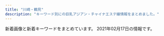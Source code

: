 ```yaml
---
title: "川崎・鶴見"
description: "キーワード別にの巨乳アジアン・チャイナエステ嬢情報をまとめました。"
---
```


新着画像と新着キーワードをまとめています。
2021年02月17日の情報です。

<DmmAffiliateIns />
<KeywordTable
  shops={
    [
    {
        "img_links": [
            "http://baburin.iest.info/photos/sites/2/2018/06/2018062508384319.jpg",
            "http://baburin.iest.info/photos/sites/2/2018/07/2018072409124390.jpg",
            "http://baburin.iest.info/images/s_news.jpg",
            "http://baburin.iest.info/photos/sites/2/2018/09/2018091006542340.jpg",
            "http://baburin.iest.info/images/s_info.jpg",
            "http://baburin.iest.info/images/s_face.jpg",
            "http://baburin.iest.info/photos/sites/2/2018/06/2018063004421199.jpg",
            "http://baburin.iest.info/images/staff0.jpg",
            "http://baburin.iest.info/images/acc.jpg",
            "http://baburin.iest.info/photos/sites/2/2019/06/2019062312555740.jpg",
            "http://baburin.iest.info/images/acc1.jpg",
            "http://baburin.iest.info/photos/sites/2/2018/12/2018120114132410.jpg",
            "http://baburin.iest.info/photos/sites/2/2019/12/2019121012271150.jpg",
            "http://baburin.iest.info/photos/sites/2/2018/03/1.jpg",
            "http://baburin.iest.info/photos/sites/2/2019/12/2019121112381870.jpg",
            "http://baburin.iest.info/images/s_staff.jpg",
            "http://baburin.iest.info/photos/sites/2/2019/12/2019121012234134.jpg",
            "http://baburin.iest.info/photos/sites/2/2020/02/2020020617495273.jpg",
            "http://baburin.iest.info/images/mibile.jpg",
            "http://baburin.iest.info/photos/sites/2/2018/11/2018112214225177.jpg",
            "http://baburin.iest.info/photos/sites/2/2018/10/2018103017042054.jpg",
            "http://baburin.iest.info/photos/sites/2/2019/12/2019121012290043.jpg",
            "http://baburin.iest.info/images/s_pick.jpg",
            "http://baburin.iest.info/photos/sites/2/2020/10/2020100615314175.jpg",
            "http://baburin.iest.info/photos/sites/2/2020/02/2020021216314936.jpg",
            "http://baburin.iest.info/images/top.png"
        ],
        "keywords": {
            "86": 76,
            "83": 19,
            "85": 57,
            "C": 76,
            "E": 19,
            "D": 188,
            "87": 133,
            "88": 17,
            "82": 19
        },
        "url": "http://baburin.iest.info/",
        "station": "\u4eac\u6025\u9db4\u898b\u99c5\u6771\u53e3",
        "name": "\u30d0\u30d6\u308a\u3093\u5a18"
    },
    {
        "station": "JR\u9db4\u898b\u99c5\u6771\u53e3",
        "name": "\u4e00\u76ee\u60da\u308c",
        "img_links": [
            "https://hitomebore.tokyo/img/r1.jpg",
            "https://hitomebore.tokyo/img/images/nav_03.png",
            "https://hitomebore.tokyo/img/images/nav_05.png",
            "https://hitomebore.tokyo/img/r2.jpg",
            "https://hitomebore.tokyo/img/r4.jpg",
            "https://hitomebore.tokyo/img/images/nav_04.png",
            "https://hitomebore.tokyo/img/images/nav_02.png",
            "https://hitomebore.tokyo/img/r3.jpg",
            "https://hitomebore.tokyo/img/images/nav_01.png",
            "https://hitomebore.tokyo/img/images/nav_06.png"
        ],
        "url": "https://hitomebore.tokyo/",
        "keywords": {}
    },
    {
        "img_links": [
            "https://moon-beauty.jp/images/staff/nana25_02.png",
            "https://moon-beauty.jp/wp/wp-content/uploads/2019/07/1907campaign02-700x327.png",
            "https://moon-beauty.jp/wp/wp-content/uploads/2018/09/mb_front4.png",
            "https://moon-beauty.jp/wp/wp-content/uploads/2018/09/mb_road02.png",
            "https://moon-beauty.jp/wp/wp-content/uploads/2017/12/3985d5f04f99b7c5a1b4662bcc831575.jpg",
            "https://moon-beauty.jp/images/costume/nursegirl01.png",
            "https://moon-beauty.jp/wp/wp-content/uploads/2018/11/1811campaign.png",
            "https://moon-beauty.jp/images/costume/cheergirl02.png",
            "https://moon-beauty.jp/images/costume/cabinattendant02.png",
            "https://moon-beauty.jp/wp/wp-content/uploads/2020/09/nana_info.png",
            "https://moon-beauty.jp/wp/wp-content/uploads/2017/11/mb_interior01.png",
            "https://moon-beauty.jp/images/staff/emi24_1.png",
            "https://moon-beauty.jp/wp/wp-content/uploads/2017/12/1d7d7d3df21218cb91cce28ca987dca8.jpg",
            "https://moon-beauty.jp/wp/wp-content/uploads/2020/09/costume.png",
            "https://moon-beauty.jp/wp/wp-content/uploads/2017/11/6a08b9c7e55a068553569af35285dd93-700x1244.jpg",
            "https://moon-beauty.jp/wp/wp-content/uploads/2019/07/1907campaign02.png",
            "https://moon-beauty.jp/wp/wp-content/uploads/2017/12/11e78c1189d1307c1c0528ca01cf193e.jpg",
            "https://moon-beauty.jp/wp/wp-content/uploads/2017/12/3addf91ad6b786b4c3fd2e4322dc1181-700x1246.jpg",
            "https://moon-beauty.jp/wp/wp-content/uploads/2019/07/1907campaign01-700x327.png",
            "https://moon-beauty.jp/wp/wp-content/uploads/2017/11/484697b90c0612750e1d8c7c971a16f8.jpg",
            "https://moon-beauty.jp/images/costume/cabinattendant01.png",
            "https://moon-beauty.jp/images/staff/staff.png",
            "https://moon-beauty.jp/wp/wp-content/uploads/2017/11/6.png",
            "https://moon-beauty.jp/images/staff/nana25_01.png",
            "https://moon-beauty.jp/images/staff/mirai23.png",
            "https://moon-beauty.jp/wp/wp-content/uploads/2017/11/1.png",
            "https://moon-beauty.jp/images/staff/hikari23_02.png",
            "https://moon-beauty.jp/images/costume/nursegirl002.png",
            "https://moon-beauty.jp/wp/wp-content/uploads/2017/12/1d7d7d3df21218cb91cce28ca987dca8-700x1246.jpg",
            "https://moon-beauty.jp/wp/wp-content/uploads/2019/07/1907campaign01.png",
            "https://moon-beauty.jp/wp/wp-content/uploads/2020/09/mirai_info.png",
            "https://moon-beauty.jp/wp/wp-content/uploads/2020/06/202006campaign-700x327.png",
            "https://moon-beauty.jp/wp/wp-content/uploads/2017/12/dde33c6f84f42b29abc164fed911749d-700x1246.jpg",
            "https://moon-beauty.jp/wp/wp-content/uploads/2017/11/5.png",
            "https://moon-beauty.jp/images/staff/ran23_01.png",
            "https://moon-beauty.jp/wp/wp-content/uploads/2017/11/6a08b9c7e55a068553569af35285dd93.jpg",
            "https://moon-beauty.jp/images/staff/rika22_02.png",
            "https://moon-beauty.jp/wp/wp-content/uploads/2017/11/top03.png",
            "https://moon-beauty.jp/wp/wp-content/uploads/2020/09/rika_info.png",
            "https://moon-beauty.jp/wp/wp-content/uploads/2021/01/202102campaign.png",
            "https://moon-beauty.jp/images/staff/izumi23_01.png",
            "https://moon-beauty.jp/wp/wp-content/uploads/2020/01/2002campaign-700x327.png",
            "https://moon-beauty.jp/images/costume/sailorgirl02.png",
            "https://moon-beauty.jp/images/campaign2017.jpg",
            "https://moon-beauty.jp/images/staff/eri21_01.png",
            "https://moon-beauty.jp/images/staff/rika22_01.png",
            "https://moon-beauty.jp/wp/wp-content/uploads/2017/11/mb_shower.png",
            "https://moon-beauty.jp/images/costume/cheergirl01.png",
            "https://moon-beauty.jp/images/staff/momoka22_01.png",
            "https://moon-beauty.jp/wp/wp-content/uploads/2017/11/play.png",
            "https://moon-beauty.jp/images/staff/hikari23_01.png",
            "https://moon-beauty.jp/wp/wp-content/uploads/2017/11/top02.png",
            "https://moon-beauty.jp/wp/wp-content/uploads/2017/11/mb_front2.png",
            "https://moon-beauty.jp/wp/wp-content/uploads/2017/12/dde33c6f84f42b29abc164fed911749d.jpg",
            "https://moon-beauty.jp/wp/wp-content/uploads/2017/11/mb_front.png",
            "https://moon-beauty.jp/wp/wp-content/uploads/2017/11/3.png",
            "https://moon-beauty.jp/wp/wp-content/uploads/2017/11/top01-1-700x459.png",
            "https://moon-beauty.jp/wp/wp-content/uploads/2017/11/27e7586ba3689c74b6428ec7dbfe02a6-700x1244.jpg",
            "https://moon-beauty.jp/wp/wp-content/uploads/2017/12/7e6728877b7be3eba7dacfced12e3481.jpg",
            "https://moon-beauty.jp/wp/wp-content/uploads/2017/11/top01-1.png",
            "https://moon-beauty.jp/wp/wp-content/uploads/2017/12/3addf91ad6b786b4c3fd2e4322dc1181.jpg",
            "https://moon-beauty.jp/images/costume/sailorgirl01.png",
            "https://moon-beauty.jp/wp/wp-content/uploads/2017/11/27e7586ba3689c74b6428ec7dbfe02a6.jpg",
            "https://moon-beauty.jp/wp/wp-content/uploads/2017/11/9ac2dcf4d411d36df940a44359d1e597.jpg",
            "https://moon-beauty.jp/wp/wp-content/uploads/2017/11/4.png",
            "https://moon-beauty.jp/wp/wp-content/uploads/2017/11/campaign1711-700x327.jpg"
        ],
        "name": "\u6708\u4e0b\u7f8e\u4eba",
        "url": "https://moon-beauty.jp/",
        "keywords": {
            "87": 12,
            "C": 24,
            "88": 12,
            "89": 6,
            "86": 12,
            "D": 30,
            "\u30bb\u30af\u30b7\u30fc": 2,
            "85": 12
        },
        "station": "JR\u9db4\u898b\u99c5\u6771\u53e3"
    },
    {
        "img_links": [
            "http://massage-salon.xyz/wp-content/uploads/2018/12/img_6766.jpg",
            "http://massage-salon.xyz/wp-content/themes/template-salon2/images/header-tel.png",
            "http://massage-salon.xyz/wp-content/uploads/2018/04/s1-500x466.jpg",
            "http://massage-salon.xyz/wp-content/uploads/2018/04/s2-500x467.jpg",
            "http://massage-salon.xyz/wp-content/uploads/2018/04/s3.jpg",
            "http://massage-salon.xyz/wp-content/uploads/2018/12/img_6768-181x300.jpg",
            "http://massage-salon.xyz/wp-content/uploads/2019/02/IMG_0144-185x300.jpg",
            "http://massage-salon.xyz/wp-content/uploads/2018/04/s2.jpg",
            "http://massage-salon.xyz/wp-content/uploads/2018/12/img_6766-182x300.jpg",
            "http://massage-salon.xyz/wp-content/uploads/2018/04/s4.jpg",
            "http://massage-salon.xyz/wp-content/uploads/2018/11/IMG_6692-300x200.jpg",
            "http://cdn.dino-es.com/images/logo/200x40DinoEs.png",
            "http://massage-salon.xyz/wp-content/uploads/2018/12/img_6768.jpg",
            "http://massage-salon.xyz/wp-content/uploads/2019/02/IMG_0142-500x750.jpg",
            "http://massage-salon.xyz/wp-content/themes/template-salon2/images/main2.jpg",
            "http://massage-salon.xyz/wp-content/themes/template-salon2/images/main1.jpg",
            "http://massage-salon.xyz/wp-content/uploads/2018/04/s1.jpg",
            "http://massage-salon.xyz/wp-content/uploads/2018/04/s3-500x467.jpg",
            "http://massage-salon.xyz/wp-content/uploads/2018/04/s4-500x467.jpg",
            "http://massage-salon.xyz/wp-content/uploads/2019/02/IMG_0144-500x750.jpg",
            "http://massage-salon.xyz/wp-content/themes/template-salon2/images/noimg.jpg",
            "http://massage-salon.xyz/wp-content/uploads/2019/02/IMG_0144.jpg",
            "http://massage-salon.xyz/wp-content/themes/template-salon2/images/main3.jpg",
            "http://massage-salon.xyz/wp-content/uploads/2019/02/IMG_0142-686x1024.jpg",
            "http://massage-salon.xyz/wp-content/uploads/2019/02/IMG_0142-201x300.jpg"
        ],
        "url": "http://massage-salon.xyz/",
        "station": "JR\u5ddd\u5d0e\u99c5\u6771\u53e3",
        "name": "\u723d\u3084\u304b\u306a\u671d",
        "keywords": {}
    },
    {
        "station": "JR\u9db4\u898b\u99c5\u897f\u53e3",
        "keywords": {
            "86": 1,
            "D": 2,
            "C": 12,
            "87": 1
        },
        "url": "http://asatsuyu-es.com/",
        "img_links": [
            "http://asatsuyu-es.com/images/zi_staff.png",
            "http://asatsuyu-es.com/images/room6.jpg",
            "http://asatsuyu-es.com/images/st02.jpg",
            "http://asatsuyu-es.com/images/st01.jpg",
            "http://asatsuyu-es.com/images/room2.jpg",
            "http://asatsuyu-es.com/images/st05.jpg",
            "http://asatsuyu-es.com/images/st05b.jpg",
            "http://asatsuyu-es.com/images/newtiao.jpg",
            "http://asatsuyu-es.com/images/st03b.jpg",
            "http://asatsuyu-es.com/images/st04.jpg",
            "http://asatsuyu-es.com/images/room3.jpg",
            "http://asatsuyu-es.com/images/newfacetiao.jpg",
            "http://asatsuyu-es.com/images/room1.jpg",
            "http://asatsuyu-es.com/images/room4.jpg",
            "http://asatsuyu-es.com/images/mobile.jpg",
            "http://asatsuyu-es.com/images/picktiao.jpg",
            "http://asatsuyu-es.com/images/top01.jpg",
            "http://asatsuyu-es.com/images/st03.jpg"
        ],
        "name": "\u671d\u9732"
    },
    {
        "url": "https://www.pal-spa.com/",
        "station": "JR\u9db4\u898b\u99c5\u6771\u53e3",
        "keywords": {
            "100": 1,
            "\u30c0\u30a4\u30ca\u30de\u30a4\u30c8": 1,
            "G": 13,
            "\u30bb\u30af\u30b7\u30fc": 8
        },
        "img_links": [
            "https://www.pal-spa.com/img/girl/main/smain2934975d1e88a92635112090a18fddfe496.jpg",
            "https://www.pal-spa.com/img/blog/palspa_blog_20191204_izumi5.jpg",
            "https://www.pal-spa.com/img/girl/list/swest2934a16061b4519bc353f475021810bbc2.jpg",
            "https://www.pal-spa.com/img/blog/palspa_blog_20200113_miyuki7.jpg",
            "https://www.pal-spa.com/img/blog/palspa_blog_20200316_aya6.jpg",
            "https://www.pal-spa.com/img/girl/main/smain43f417400ac5884575399559541bcf4c17.jpg",
            "https://www.pal-spa.com/img/girl/list/swest2815022380c60cdc7043c4ec074cee02f5.jpg",
            "https://www.pal-spa.com/img/girl/list/slist341bac97b65d4f7b4ec774734a6553b2a8.jpg",
            "https://www.pal-spa.com/img/blog/postimage20200112225143.jpg",
            "https://www.pal-spa.com/img/girl/main/smain313cf1a94bbeb47fd61d9c8a0ac5715f220.jpg",
            "https://www.pal-spa.com/img/girl/main/smain214a4782a043e7ca29f58aba8d6552a2d6e.jpg",
            "https://www.pal-spa.com/img/blog/palspa_blog_20200113_miyuki6.jpg",
            "https://www.pal-spa.com/img/girl/main/smain32444cc176e6519c5cfcaa30cdb6b3d4ae6.jpg",
            "https://www.pal-spa.com/img/blog/palspa_blog_20200316_aya10.jpg",
            "https://www.pal-spa.com/img/girl/main/smain831caefc8aa890323cc659f5abf9da1937.jpg",
            "https://www.pal-spa.com/img/girl/main/smain411179e3d7fbd9c1dd52f6aa2a671ce0bd.jpg",
            "https://www.pal-spa.com/img/blog/palspa_blog_20191201_yui3.jpg",
            "https://www.pal-spa.com/img/girl/list/swest24254584407bed049e349a41c5443a4345.jpg",
            "https://www.pal-spa.com/img/girl/pickup/pickup20210120104719.jpg",
            "https://www.pal-spa.com/img/blog/palspa_blog_20191204_erica2.jpg",
            "https://www.pal-spa.com/img/girl/main/smain44b39a706bac6618b1571f7fdf4631427d.jpg",
            "https://www.pal-spa.com/img/girl/pickup/pickup20200822001327.jpg",
            "https://www.pal-spa.com/img/girl/main/smain312cf1a94bbeb47fd61d9c8a0ac5715f220.jpg",
            "https://www.pal-spa.com/img/girl/list/sface9b20525be57ec14c2cab254b7f38bd4df.jpg",
            "https://www.pal-spa.com/img/girl/main/smain424a6d03832c91a865b6562a3dc842e51a.jpg",
            "https://www.pal-spa.com/img/blog/palspa_blog_20191201_yui1.jpg",
            "https://www.pal-spa.com/img/girl/main/smain34264ec295988800531cb0f78cdcfbcb9cf.jpg",
            "https://www.pal-spa.com/img/girl/main/smain253b45d339d6509c6b7779e499e2a9b6ba6.jpg",
            "https://www.pal-spa.com/img/blog/palspa_blog_20200316_aya8.jpg",
            "https://www.pal-spa.com/img/blog/palspa_blog_20191201_kiki1.jpg",
            "https://www.pal-spa.com/img/girl/main/smain2924975d1e88a92635112090a18fddfe496.jpg",
            "https://www.pal-spa.com/img/girl/main/smain2332be10adc295a0fc3adfdb5b77838c4a7.jpg",
            "https://www.pal-spa.com/img/blog/palspa_blog_20191204_izumi6.jpg",
            "https://www.pal-spa.com/img/girl/pickup/pickup20200923134207.jpg",
            "https://www.pal-spa.com/img/blog/palspa_blog_20210120_haruka3.jpg",
            "https://www.pal-spa.com/img/girl/main/smain254b45d339d6509c6b7779e499e2a9b6ba6.jpg",
            "https://www.pal-spa.com/img/girl/list/sface232be10adc295a0fc3adfdb5b77838c4a7.jpg",
            "https://www.pal-spa.com/img/girl/main/smain2342be10adc295a0fc3adfdb5b77838c4a7.jpg",
            "https://www.pal-spa.com/img/girl/main/smain851caefc8aa890323cc659f5abf9da1937.jpg",
            "https://www.pal-spa.com/img/girl/list/slist21c8c7f499c3f4da854e401c53978a3677.jpg",
            "https://www.pal-spa.com/img/girl/list/slist2384c844601b0fd2f7aabfe4a5a12163b7.jpg",
            "https://www.pal-spa.com/img/blog/palspa_blog_20200803_ai3.jpg",
            "https://www.pal-spa.com/img/blog/palspa_blog_20191204_erica3.jpg",
            "https://www.pal-spa.com/img/blog/palspa_blog_20200113_miyuki2.jpg",
            "https://www.pal-spa.com/img/blog/palspa_blog_20200113_miyuki5.jpg",
            "https://www.pal-spa.com/img/material/massage_siatu2.jpg",
            "https://www.pal-spa.com/img/blog/palspa_blog_20200113_miyuki8.jpg",
            "https://www.pal-spa.com/img/blog/palspa_blog_20191201_aica3.jpg",
            "https://www.pal-spa.com/img/girl/main/smain314f04254ecea9c57f49748c46b01a7664c.jpg",
            "https://www.pal-spa.com/img/girl/main/smain284aa054b0383cc218664f07c55c4e1d3f0.jpg",
            "https://www.pal-spa.com/img/girl/list/sface2815022380c60cdc7043c4ec074cee02f5.jpg",
            "https://www.pal-spa.com/img/girl/list/slist24940766e3a46af57756429b6407dea11e.jpg",
            "https://www.pal-spa.com/img/girl/list/slist32552450a07c5e6fcf616569ce56276f28.jpg",
            "https://www.pal-spa.com/img/blog/palspa_blog_20191201_aica6.jpg",
            "https://www.pal-spa.com/img/girl/list/sface34fb1e5b054a6796aafb6d24f36ac90950.jpg",
            "https://www.pal-spa.com/img/girl/main/smain295c66d8a8ea77ad563b7a5d4d245be38c5.jpg",
            "https://www.pal-spa.com/img/blog/palspa_blog_20191204_erica6.jpg",
            "https://www.pal-spa.com/img/girl/pickup/pickup20200730025343.jpg",
            "https://www.pal-spa.com/img/girl/main/smain212a4782a043e7ca29f58aba8d6552a2d6e.jpg",
            "https://www.pal-spa.com/img/blog/palspa_blog_20191204_izumi7.jpg",
            "https://www.pal-spa.com/img/girl/list/sface41179e3d7fbd9c1dd52f6aa2a671ce0bd.jpg",
            "https://www.pal-spa.com/img/girl/main/smain215a4782a043e7ca29f58aba8d6552a2d6e.jpg",
            "https://www.pal-spa.com/img/girl/main/smain311813891f0a4f13a5dcec2552f803dff41.jpg",
            "https://www.pal-spa.com/img/blog/palspa_blog_20200316_aya4.jpg",
            "https://www.pal-spa.com/img/girl/list/slist31991bce11ee745ecab812af3ff1cb34c6.jpg",
            "https://www.pal-spa.com/img/blog/palspa_blog_20210120_haruka6.jpg",
            "https://www.pal-spa.com/img/blog/palspa_blog_20200316_aya9.jpg",
            "https://www.pal-spa.com/img/girl/main/smain92489e4bc2f68cb6c1df5f2c0780e53ef2.jpg",
            "https://www.pal-spa.com/img/blog/palspa_blog_20191204_izumi3.jpg",
            "https://www.pal-spa.com/img/girl/list/swest3c2ba25b14b61f54befa1ec672e487350.jpg",
            "https://www.pal-spa.com/img/girl/main/smain3448922ce8484534d2b75a91ab7a300e6de.jpg",
            "https://www.pal-spa.com/img/blog/palspa_blog_20200803_ai6.jpg",
            "https://www.pal-spa.com/img/girl/main/smain2312be10adc295a0fc3adfdb5b77838c4a7.jpg",
            "https://www.pal-spa.com/img/girl/main/smain93489e4bc2f68cb6c1df5f2c0780e53ef2.jpg",
            "https://www.pal-spa.com/img/blog/palspa_blog_20191201_yui2.jpg",
            "https://www.pal-spa.com/img/material/massage_siatu3.jpg",
            "https://www.pal-spa.com/img/girl/list/sface21a4782a043e7ca29f58aba8d6552a2d6e.jpg",
            "https://www.pal-spa.com/img/blog/palspa_blog_20200113_miyuki4.jpg",
            "https://www.pal-spa.com/img/girl/list/slist82771fec40d02127b42e7e4941a97d5e8.jpg",
            "https://www.pal-spa.com/img/girl/pickup/pickup20200104064211.jpg",
            "https://www.pal-spa.com/img/blog/palspa_blog_20210120_haruka4.jpg",
            "https://www.pal-spa.com/img/blog/palspa_blog_20191204_erica7.jpg",
            "https://www.pal-spa.com/img/girl/list/sface259a92ee295305fdbc6e4cd5a68dad5216.jpg",
            "https://www.pal-spa.com/img/girl/list/sface8aaf0584954cf78c6fa0e4d5235d359c9.jpg",
            "https://www.pal-spa.com/img/girl/main/smain252b45d339d6509c6b7779e499e2a9b6ba6.jpg",
            "https://www.pal-spa.com/img/girl/main/smain32244cc176e6519c5cfcaa30cdb6b3d4ae6.jpg",
            "https://www.pal-spa.com/img/girl/list/swest31f19f00dae05be97f6dce6cb5dbe8eec8.jpg",
            "https://www.pal-spa.com/img/blog/palspa_blog_20200803_ai9.jpg",
            "https://www.pal-spa.com/img/blog/palspa_blog_20191201_kiki6.jpg",
            "https://www.pal-spa.com/img/blog/palspa_blog_20200803_ai5.jpg",
            "https://www.pal-spa.com/img/girl/list/sface3c2ba25b14b61f54befa1ec672e487350.jpg",
            "https://www.pal-spa.com/img/girl/main/smain2352be10adc295a0fc3adfdb5b77838c4a7.jpg",
            "https://www.pal-spa.com/img/camp/camp_20210201.jpg",
            "https://www.pal-spa.com/img/material/massage_sentai2.jpg",
            "https://www.pal-spa.com/img/girl/main/smain283aa054b0383cc218664f07c55c4e1d3f0.jpg",
            "https://www.pal-spa.com/img/girl/list/swest232be10adc295a0fc3adfdb5b77838c4a7.jpg",
            "https://www.pal-spa.com/img/blog/palspa_blog_20191204_izumi4.jpg",
            "https://www.pal-spa.com/img/girl/list/slist41179e3d7fbd9c1dd52f6aa2a671ce0bd.jpg",
            "https://www.pal-spa.com/img/blog/palspa_blog_20200316_aya7.jpg",
            "https://www.pal-spa.com/img/blog/palspa_blog_20210120_haruka1.jpg",
            "https://www.pal-spa.com/img/blog/palspa_blog_20210120_haruka5.jpg",
            "https://www.pal-spa.com/img/girl/list/sface31f19f00dae05be97f6dce6cb5dbe8eec8.jpg",
            "https://www.pal-spa.com/img/girl/main/smain315f04254ecea9c57f49748c46b01a7664c.jpg",
            "https://www.pal-spa.com/img/blog/postimage20210128110639.jpg",
            "https://www.pal-spa.com/img/blog/palspa_blog_20191201_yui5.jpg",
            "https://www.pal-spa.com/img/girl/list/sface24254584407bed049e349a41c5443a4345.jpg",
            "https://www.pal-spa.com/img/girl/main/smain242efb09e433a238cc9c94272805945bf96.jpg",
            "https://www.pal-spa.com/img/girl/main/smain2322be10adc295a0fc3adfdb5b77838c4a7.jpg",
            "https://www.pal-spa.com/img/blog/palspa_blog_20191204_erica4.jpg",
            "https://www.pal-spa.com/img/girl/main/smain251b45d339d6509c6b7779e499e2a9b6ba6.jpg",
            "https://www.pal-spa.com/img/girl/list/slist3aa1148d56856a2cfde4a3dfdd8d1c5ed.jpg",
            "https://www.pal-spa.com/img/blog/palspa_blog_20200803_ai1.jpg",
            "https://www.pal-spa.com/img/blog/postimage20190615060904.jpg",
            "https://www.pal-spa.com/img/blog/palspa_blog_20200803_ai2.jpg",
            "https://www.pal-spa.com/img/blog/palspa_blog_20191201_yui4.jpg",
            "https://www.pal-spa.com/img/girl/list/slist256b08026e0fe59c124751f4ba2dce9484.jpg",
            "https://www.pal-spa.com/img/girl/list/swest95fea8ce189d2417d922eb9079627b3ac.jpg",
            "https://www.pal-spa.com/img/blog/palspa_blog_20191201_kiki3.jpg",
            "https://www.pal-spa.com/img/blog/palspa_blog_20191201_yui6.jpg",
            "https://www.pal-spa.com/img/blog/palspa_blog_20200113_miyuki3.jpg",
            "https://www.pal-spa.com/img/girl/main/smain339afba4e500f33ea543f800c8238c1f49.jpg",
            "https://www.pal-spa.com/img/girl/list/swest259a92ee295305fdbc6e4cd5a68dad5216.jpg",
            "https://www.pal-spa.com/img/girl/main/smain321552450a07c5e6fcf616569ce56276f28.jpg",
            "https://www.pal-spa.com/img/blog/postimage20191205024522.jpg",
            "https://www.pal-spa.com/img/girl/pickup/pickup20200822150116.jpg",
            "https://www.pal-spa.com/img/blog/postimage20191201161433.jpg",
            "https://www.pal-spa.com/img/blog/palspa_blog_20200803_ai4.jpg",
            "https://www.pal-spa.com/img/blog/palspa_blog_20191201_aica5.jpg",
            "https://www.pal-spa.com/img/material/massage_sentai1.jpg",
            "https://www.pal-spa.com/img/girl/main/smain821caefc8aa890323cc659f5abf9da1937.jpg",
            "https://www.pal-spa.com/img/blog/postimage20200316071533.jpg",
            "https://www.pal-spa.com/img/girl/main/smain3458922ce8484534d2b75a91ab7a300e6de.jpg",
            "https://www.pal-spa.com/img/girl/main/smain285aa054b0383cc218664f07c55c4e1d3f0.jpg",
            "https://www.pal-spa.com/img/girl/main/smain2944975d1e88a92635112090a18fddfe496.jpg",
            "https://www.pal-spa.com/img/blog/postimage20190823184018.jpg",
            "https://www.pal-spa.com/img/blog/palspa_blog_20200803_ai7.jpg",
            "https://www.pal-spa.com/img/girl/main/smain95ef1bf25458f90407a4281129029fee02.jpg",
            "https://www.pal-spa.com/img/blog/palspa_blog_20191201_kiki4.jpg",
            "https://www.pal-spa.com/img/blog/palspa_blog_20191204_erica5.jpg",
            "https://www.pal-spa.com/img/blog/postimage20191201160850.jpg",
            "https://www.pal-spa.com/img/blog/palspa_blog_20200803_ai8.jpg",
            "https://www.pal-spa.com/img/blog/palspa_blog_20191204_izumi1.jpg",
            "https://www.pal-spa.com/img/girl/main/smain91489e4bc2f68cb6c1df5f2c0780e53ef2.jpg",
            "https://www.pal-spa.com/img/blog/postimage20191205024146.jpg",
            "https://www.pal-spa.com/img/girl/main/smain32aa1148d56856a2cfde4a3dfdd8d1c5ed.jpg",
            "https://www.pal-spa.com/img/blog/palspa_blog_20191201_aica7.jpg",
            "https://www.pal-spa.com/img/girl/list/swest81caefc8aa890323cc659f5abf9da1937.jpg",
            "https://www.pal-spa.com/img/girl/list/slist34fb1e5b054a6796aafb6d24f36ac90950.jpg",
            "https://www.pal-spa.com/img/girl/main/smain841caefc8aa890323cc659f5abf9da1937.jpg",
            "https://www.pal-spa.com/img/blog/postimage20191201162035.jpg",
            "https://www.pal-spa.com/img/blog/palspa_blog_20200316_aya2.jpg",
            "https://www.pal-spa.com/img/girl/list/sface32552450a07c5e6fcf616569ce56276f28.jpg",
            "https://www.pal-spa.com/img/blog/palspa_blog_20191201_yui7.jpg",
            "https://www.pal-spa.com/img/blog/palspa_blog_20191204_erica1.jpg",
            "https://www.pal-spa.com/img/girl/list/sface2934a16061b4519bc353f475021810bbc2.jpg",
            "https://www.pal-spa.com/img/girl/main/smain81aaf0584954cf78c6fa0e4d5235d359c9.jpg",
            "https://www.pal-spa.com/img/girl/main/smain241254584407bed049e349a41c5443a4345.jpg",
            "https://www.pal-spa.com/img/blog/palspa_blog_20191201_aica4.jpg",
            "https://www.pal-spa.com/img/girl/main/smain281fd9bc58195da2c4f8c318534044e362e.jpg",
            "https://www.pal-spa.com/img/blog/palspa_blog_20191204_izumi2.jpg",
            "https://www.pal-spa.com/img/blog/postimage20200805131611.jpg",
            "https://www.pal-spa.com/img/girl/main/smain32544cc176e6519c5cfcaa30cdb6b3d4ae6.jpg",
            "https://www.pal-spa.com/img/blog/palspa_blog_20191201_aica1.jpg",
            "https://www.pal-spa.com/img/blog/palspa_blog_20191201_aica2.jpg",
            "https://www.pal-spa.com/img/girl/main/smain3438922ce8484534d2b75a91ab7a300e6de.jpg",
            "https://www.pal-spa.com/img/blog/palspa_blog_20200113_miyuki1.jpg",
            "https://www.pal-spa.com/img/blog/postimage20191201160113.jpg",
            "https://www.pal-spa.com/img/girl/main/smain213a4782a043e7ca29f58aba8d6552a2d6e.jpg",
            "https://www.pal-spa.com/img/girl/list/swest21a4782a043e7ca29f58aba8d6552a2d6e.jpg",
            "https://www.pal-spa.com/img/girl/main/smain211a4782a043e7ca29f58aba8d6552a2d6e.jpg",
            "https://www.pal-spa.com/img/blog/palspa_blog_20191201_kiki5.jpg",
            "https://www.pal-spa.com/img/girl/list/slist29b91c9bcc8e157811f43836e0e81c7a7e.jpg",
            "https://www.pal-spa.com/img/blog/postimage20190909035711.jpg",
            "https://www.pal-spa.com/img/blog/palspa_blog_20200316_aya1.jpg",
            "https://www.pal-spa.com/img/girl/main/smain28209dcea86d45d39c34084233d3f05abd3.jpg",
            "https://www.pal-spa.com/img/material/image_auth.png",
            "https://www.pal-spa.com/img/blog/palspa_blog_20200316_aya5.jpg",
            "https://www.pal-spa.com/img/girl/list/swest41179e3d7fbd9c1dd52f6aa2a671ce0bd.jpg",
            "https://www.pal-spa.com/img/girl/list/slist2803b6e28547718e5f6d36e0d1c631fbcd.jpg",
            "https://www.pal-spa.com/img/material/massage_sentai3.jpg",
            "https://www.pal-spa.com/img/girl/list/swest32552450a07c5e6fcf616569ce56276f28.jpg",
            "https://www.pal-spa.com/img/material/massage_siatu1.jpg",
            "https://www.pal-spa.com/img/blog/palspa_blog_20200316_aya3.jpg",
            "https://www.pal-spa.com/img/girl/main/smain255b45d339d6509c6b7779e499e2a9b6ba6.jpg",
            "https://www.pal-spa.com/img/girl/main/smain31aa1148d56856a2cfde4a3dfdd8d1c5ed.jpg",
            "https://www.pal-spa.com/img/blog/palspa_blog_20191201_kiki2.jpg",
            "https://www.pal-spa.com/img/girl/main/smain32344cc176e6519c5cfcaa30cdb6b3d4ae6.jpg",
            "https://www.pal-spa.com/img/girl/list/swest34fb1e5b054a6796aafb6d24f36ac90950.jpg",
            "https://www.pal-spa.com/img/camp/camp_20210101min75.jpg",
            "https://www.pal-spa.com/img/girl/main/smain341fb1e5b054a6796aafb6d24f36ac90950.jpg",
            "https://www.pal-spa.com/img/girl/main/smain29126f46703ae5614cc6531d2d744ef64cb.jpg",
            "https://www.pal-spa.com/img/girl/main/smain349afba4e500f33ea543f800c8238c1f49.jpg",
            "https://www.pal-spa.com/img/girl/list/slist9224bead323710d8ed7f0640125518c54.jpg",
            "https://www.pal-spa.com/img/blog/palspa_blog_20191201_kiki7.jpg",
            "https://www.pal-spa.com/img/blog/palspa_blog_20200316_aya11.jpg",
            "https://www.pal-spa.com/img/girl/main/smain94ef1bf25458f90407a4281129029fee02.jpg"
        ],
        "name": "Men\u2019s Pal Spa\u30fb\u30e1\u30f3\u30ba\u30d1\u30eb\u30b9\u30d1"
    },
    {
        "img_links": [
            "http://es-china.info/staff/risa1.jpg",
            "http://es-china.info/images/mobile.jpg",
            "http://es-china.info/images/room2.jpg",
            "http://es-china.info/images/line.png",
            "http://es-china.info/images/r3.jpg",
            "http://es-china.info/images/s_news.png",
            "http://es-china.info/staff/ran2.jpg",
            "http://es-china.info/staff/sasa1.jpg",
            "http://es-china.info/staff/sasa2.jpg",
            "http://es-china.info/staff/emi2.jpg",
            "http://es-china.info/staff/sayuri1.jpg",
            "http://es-china.info/staff/ran1.jpg",
            "http://es-china.info/images/room3.jpg",
            "http://es-china.info/images/s_zysx.png",
            "http://es-china.info/staff/mimi1.jpg",
            "http://es-china.info/images/no1.png",
            "http://es-china.info/images/room1.jpg",
            "http://es-china.info/images/s_newface.png",
            "http://es-china.info/images/s_ranking.png",
            "http://es-china.info/images/room4.jpg",
            "http://es-china.info/images/s_staff.png",
            "http://es-china.info/staff/mimi2.jpg",
            "http://es-china.info/images/s_pickup.png",
            "http://es-china.info/staff/sayuri2.jpg",
            "http://es-china.info/staff/sayuri3.jpg",
            "http://es-china.info/staff/emi1.jpg",
            "http://es-china.info/staff/risa2.jpg"
        ],
        "url": "http://es-china.info/",
        "name": "\u7652\u5065\u697d",
        "keywords": {
            "C": 13
        },
        "station": "JR\u5ddd\u5d0e\u99c5\u6771\u53e3"
    },
    {
        "name": "Yulala",
        "url": "http://esthe-heal.com/",
        "keywords": {
            "C": 23
        },
        "station": "JR\u9db4\u898b\u99c5\u6771\u53e3",
        "img_links": [
            "http://esthe-heal.com/staff/mimi/01.jpg",
            "http://esthe-heal.com/img/ttl_pickup.png",
            "http://esthe-heal.com/img/ttl_wnew.png",
            "http://esthe-heal.com/staff/sakura/01mb.jpg",
            "http://esthe-heal.com/i/files/homeimg.jpg",
            "http://esthe-heal.com/staff/sayuri/01.jpg",
            "http://esthe-heal.com/staff/rui/01mb.jpg",
            "http://esthe-heal.com/staff/momo/01mb.jpg",
            "http://esthe-heal.com/img/att.jpg",
            "http://esthe-heal.com/staff/haruna/01mb.jpg",
            "http://esthe-heal.com/staff/yuyu/01mb.jpg",
            "http://esthe-heal.com/staff/kaori/01.jpg",
            "http://esthe-heal.com/staff/aya/01.jpg",
            "http://esthe-heal.com/staff/kana/01.jpg",
            "http://esthe-heal.com/staff/rubi/01mb.jpg",
            "http://esthe-heal.com/staff/sakura/01.jpg",
            "http://esthe-heal.com/staff/kana/01mb.jpg",
            "http://esthe-heal.com/staff/yuyu/01.jpg",
            "http://esthe-heal.com/img/link/koko_234x60.png",
            "http://esthe-heal.com/staff/rubi/01.jpg",
            "http://esthe-heal.com/staff/sizuka/01.jpg",
            "http://esthe-heal.com/staff/mimi/01mb.jpg",
            "http://esthe-heal.com/staff/kaori/01mb.jpg",
            "http://esthe-heal.com/staff/miho/01mb.jpg",
            "http://esthe-heal.com/staff/momo/01.jpg",
            "http://esthe-heal.com/staff/rui/01.jpg",
            "http://esthe-heal.com/staff/yuki/01mb.jpg",
            "http://esthe-heal.com/staff/haruna/01.jpg",
            "http://esthe-heal.com/img/ttl_recbnr.png",
            "http://esthe-heal.com/img/ttl_mobile.png",
            "http://esthe-heal.com/pic/head.jpg",
            "http://esthe-heal.com/staff/sayuri/01mb.jpg",
            "http://esthe-heal.com/staff/yuki/01.jpg",
            "http://esthe-heal.com/img/ttl_staff.png",
            "http://esthe-heal.com/staff/miho/01.jpg",
            "http://esthe-heal.com/staff/sizuka/01mb.jpg",
            "http://esthe-heal.com/staff/aya/01mb.jpg"
        ]
    },
    {
        "name": "\u82b1\u9b41 -\u304a\u3044\u3089\u3093-",
        "img_links": [
            "http://www.oiran.mensest.com/images/bar-girls.png",
            "http://www.oiran.mensest.com/images/bar-infomation.png",
            "http://www.oiran.mensest.com/images/bar-inte.png",
            "http://www.oiran.mensest.com/images/info1.jpg",
            "http://www.oiran.mensest.com/files/004.jpg",
            "http://www.oiran.mensest.com/files/001.jpg",
            "http://www.oiran.mensest.com/images/bar-news.png",
            "http://www.oiran.mensest.com/images/girls-bar.png",
            "http://www.oiran.mensest.com/images/info_text.jpg",
            "http://www.oiran.mensest.com/images/info2.jpg",
            "http://www.oiran.mensest.com/files/003.jpg",
            "http://www.oiran.mensest.com/files/002.jpg"
        ],
        "url": "http://www.oiran.mensest.com/",
        "station": "JR\u9db4\u898b\u99c5\u6771\u53e3",
        "keywords": {
            "87": 3,
            "E": 1,
            "D": 3,
            "89": 1
        }
    },
    {
        "station": "\u4eac\u6025\u9db4\u898b\u99c5\u6771\u53e3",
        "keywords": {
            "D": 4,
            "E": 2,
            "C": 16
        },
        "url": "http://tsurumi-est.xyz/",
        "name": "Smile",
        "img_links": [
            "http://momipara.jp/img/link/momi88.jpg",
            "http://tsurumi-est.xyz/images/int2.jpg",
            "http://tsurumi-est.xyz/images/int1.jpg",
            "http://tsurumi-est.xyz/images/g2.jpg",
            "http://cdn.dino-es.com/images/logo/88x31NewDinoEs.png",
            "http://tsurumi-est.xyz/images/s_staff1.png",
            "http://tsurumi-est.xyz/images/flash2.jpg",
            "http://tsurumi-est.xyz/images/flash.jpg",
            "http://tsurumi-est.xyz/images/g3.jpg",
            "http://tsurumi-est.xyz/images/g0.jpg",
            "http://tsurumi-est.xyz/images/s_staff.png",
            "http://tsurumi-est.xyz/images/top.jpg",
            "http://tsurumi-est.xyz/g2.jpg",
            "http://tsurumi-est.xyz/images/g5.jpg",
            "http://tsurumi-est.xyz/g1.jpg",
            "http://tsurumi-est.xyz/images/mobile.png",
            "http://tsurumi-est.xyz/g3.jpg",
            "http://tsurumi-est.xyz/images/mens-esthe1.png",
            "http://tsurumi-est.xyz/g0.jpg",
            "http://tsurumi-est.xyz/images/g1.jpg"
        ]
    },
    {
        "img_links": [
            "http://lucky.esnavi.work/2/uploadimg/1609855512.jpeg",
            "http://lucky.esnavi.work/2/uploadimg/1609855626.jpeg",
            "http://lucky.esnavi.work/2/uploadimg/1609855912.jpeg",
            "http://lucky.esnavi.work/news.jpg",
            "http://lucky.esnavi.work/head.jpg",
            "http://lucky.esnavi.work/sys1.jpg",
            "http://lucky.esnavi.work/2/uploadimg/1609854808.jpeg",
            "http://lucky.esnavi.work/int1.png",
            "http://lucky.esnavi.work/m.jpg",
            "http://lucky.esnavi.work/sys2.jpg",
            "http://lucky.esnavi.work/staff_t.jpg",
            "http://lucky.esnavi.work/s1.png",
            "http://lucky.esnavi.work/2/uploadimg/1609856021.jpeg",
            "http://lucky.esnavi.work/2/uploadimg/1609854972.jpeg",
            "http://lucky.esnavi.work/2/uploadimg/1612246410.jpeg",
            "http://lucky.esnavi.work/2/uploadimg/1609855429.jpeg"
        ],
        "name": "LUCKY",
        "url": "http://lucky.esnavi.work/",
        "station": "JR\u5ddd\u5d0e\u99c5\u6771\u53e3",
        "keywords": {
            "92": 1,
            "90": 2,
            "89": 4,
            "88": 1,
            "\u80f8": 1
        }
    },
    {
        "station": "JR\u77e2\u5411\u99c5",
        "url": "http://nymphe-est.xyz/",
        "name": "For You",
        "img_links": [
            "http://nymphe-est.xyz/img/slide2-4.jpg",
            "http://nymphe-est.xyz/img/cast5/img3.jpg",
            "http://nymphe-est.xyz/img/cast1/img2-s.jpg",
            "http://nymphe-est.xyz/img/slide2-1.jpg",
            "http://nymphe-est.xyz/img/cast4/img2-s.jpg",
            "http://nymphe-est.xyz/img/tit2.png",
            "http://nymphe-est.xyz/img/cast3/img3-s.jpg",
            "http://nymphe-est.xyz/img/cast1/img1.jpg",
            "http://nymphe-est.xyz/img/cast2/img2.jpg",
            "http://nymphe-est.xyz/img/open.png",
            "http://nymphe-est.xyz/img/cast6/img3.jpg",
            "http://nymphe-est.xyz/img/m1.png",
            "http://nymphe-est.xyz/img/slide2-3.jpg",
            "http://nymphe-est.xyz/img/tit3.png",
            "http://nymphe-est.xyz/img/m6.png",
            "http://nymphe-est.xyz/img/cast4/img1-s.jpg",
            "http://nymphe-est.xyz/img/cast6/img2.jpg",
            "http://nymphe-est.xyz/img/cast5/img2.jpg",
            "http://nymphe-est.xyz/img/cast4/img1.jpg",
            "http://nymphe-est.xyz/img/cast6/img2-s.jpg",
            "http://nymphe-est.xyz/img/cp-desc1.png",
            "http://nymphe-est.xyz/img/cast6/img1-s.jpg",
            "http://nymphe-est.xyz/img/cast5/img1.jpg",
            "http://nymphe-est.xyz/img/cast5/img2-s.jpg",
            "http://nymphe-est.xyz/img/tit6.png",
            "http://nymphe-est.xyz/img/cast3/img1.jpg",
            "http://nymphe-est.xyz/img/cast2/img3-s.jpg",
            "http://nymphe-est.xyz/img/cast6/img3-s.jpg",
            "http://nymphe-est.xyz/img/m4.png",
            "http://nymphe-est.xyz/img/cast2/img2-s.jpg",
            "http://nymphe-est.xyz/img/cast1/img2.jpg",
            "http://nymphe-est.xyz/img/cast1/img1-s.jpg",
            "http://nymphe-est.xyz/img/cast5/img3-s.jpg",
            "http://nymphe-est.xyz/img/cp-desc1sp.png",
            "http://nymphe-est.xyz/img/tel2.png",
            "http://nymphe-est.xyz/img/cast2/img1.jpg",
            "http://nymphe-est.xyz/img/m5.png",
            "http://nymphe-est.xyz/img/cast3/img2.jpg",
            "http://nymphe-est.xyz/img/m3.png",
            "http://nymphe-est.xyz/img/cast3/img3.jpg",
            "http://nymphe-est.xyz/img/cg01.jpg",
            "http://nymphe-est.xyz/img/m2.png",
            "http://nymphe-est.xyz/img/phone.png",
            "http://nymphe-est.xyz/img/cast2/img3.jpg",
            "http://nymphe-est.xyz/img/tit4.png",
            "http://nymphe-est.xyz/img/tit1.png",
            "http://nymphe-est.xyz/img/cg02.jpg",
            "http://nymphe-est.xyz/img/cast3/img1-s.jpg",
            "http://nymphe-est.xyz/img/cast3/img2-s.jpg",
            "http://nymphe-est.xyz/img/cast2/img1-s.jpg",
            "http://nymphe-est.xyz/img/cast4/img2.jpg",
            "http://nymphe-est.xyz/img/slide2-2.jpg",
            "http://nymphe-est.xyz/img/cast5/img1-s.jpg",
            "http://nymphe-est.xyz/img/cp-ttl.png",
            "http://nymphe-est.xyz/img/tit5.png",
            "http://nymphe-est.xyz/img/cast6/img1.jpg",
            "http://nymphe-est.xyz/img/h1.png",
            "http://nymphe-est.xyz/img/cg04.jpg",
            "http://nymphe-est.xyz/img/cg03.jpg"
        ],
        "keywords": {
            "D": 14,
            "E": 14
        }
    },
    {
        "img_links": [
            "http://deli-esthe.jpn.mn/photos/sites/66/2020/10/202010031927555.jpg",
            "http://deli-esthe.jpn.mn/images/top.jpg",
            "http://deli-esthe.jpn.mn/photos/sites/66/2019/12/2019120317372670.jpg",
            "http://deli-esthe.jpn.mn/images/card.jpg",
            "http://deli-esthe.jpn.mn/photos/sites/66/2019/12/2019120511182484.jpg",
            "http://deli-esthe.jpn.mn/images/maining.jpg",
            "http://deli-esthe.jpn.mn/photos/sites/66/2020/10/2020100318511352.jpg",
            "http://deli-esthe.jpn.mn/images/tit_staff02.png",
            "http://deli-esthe.jpn.mn/photos/sites/66/2020/06/2020062113130967.jpg",
            "http://deli-esthe.jpn.mn/photos/sites/66/2020/10/2020100319265441.jpg",
            "http://deli-esthe.jpn.mn/images/room2.jpg",
            "http://deli-esthe.jpn.mn/photos/sites/66/2020/10/2020100319272810.jpg",
            "http://deli-esthe.jpn.mn/images/tit_therapist.png",
            "http://deli-esthe.jpn.mn/images/tit_new.png",
            "http://deli-esthe.jpn.mn/images/sp_tit_staff02.png",
            "http://deli-esthe.jpn.mn/images/sp_tit_new.png",
            "http://deli-esthe.jpn.mn/photos/sites/66/2019/12/2019120317385167.jpg",
            "http://deli-esthe.jpn.mn/photos/sites/66/2020/10/2020100318512022.jpg",
            "http://deli-esthe.jpn.mn/images/sp_top.jpg",
            "http://deli-esthe.jpn.mn/images/sp_tit_staff01.png",
            "http://deli-esthe.jpn.mn/images/room1.jpg",
            "http://deli-esthe.jpn.mn/images/tit_staff01.png",
            "http://deli-esthe.jpn.mn/photos/sites/66/2020/10/2020100411161121.jpg",
            "http://deli-esthe.jpn.mn/photos/sites/66/2020/06/2020062611321468.jpg",
            "http://deli-esthe.jpn.mn/photos/sites/66/2020/10/2020100319264630.jpg",
            "http://deli-esthe.jpn.mn/photos/sites/66/2020/10/2020101912375463.jpg",
            "http://deli-esthe.jpn.mn/images/sp_tit_therapist.png",
            "http://deli-esthe.jpn.mn/photos/sites/66/2020/10/2020100319300327.jpg",
            "http://deli-esthe.jpn.mn/images/room3.jpg",
            "http://deli-esthe.jpn.mn/images/room4.jpg",
            "http://deli-esthe.jpn.mn/images/img_tel.png",
            "http://deli-esthe.jpn.mn/photos/sites/66/2020/10/2020100411161767.jpg"
        ],
        "station": "JR\u5ddd\u5d0e\u99c5\u6771\u53e3",
        "keywords": {
            "E": 6,
            "87": 22,
            "86": 22,
            "D": 52,
            "85": 10,
            "82": 4
        },
        "name": "\u307c\u304f\u306e\u30c7\u30ea\u30a8\u30b9\u30c6",
        "url": "http://deli-esthe.jpn.mn/"
    },
    {
        "station": "JR\u9db4\u898b\u99c5\u6771\u53e3",
        "img_links": [
            "http://www.fukuen.in/img/material/akasuri2rev1.jpg",
            "http://www.fukuen.in/img/girl/main/smain115a604c7246ee7ef21ea1371bf0f8ae541.jpg",
            "http://www.fukuen.in/img/girl/main/smain82429f69a5e0facf26b5c596ab5374c79a.jpg",
            "http://www.fukuen.in/img/girl/extra/risa_20200923_3.jpg",
            "http://www.fukuen.in/img/girl/list/swest1276c3f8b7d0a2900b5557ad186572c1c5.jpg",
            "http://www.fukuen.in/img/girl/list/swest4f486b583999cfcec7913d7843c608159.jpg",
            "http://www.fukuen.in/img/girl/extra/risa_20200923_5.jpg",
            "http://www.fukuen.in/img/girl/list/slist8fbaefba79306aed7d52f3369481c4f79.jpg",
            "http://www.fukuen.in/img/girl/extra/hotaru200809_2min75.jpg",
            "http://www.fukuen.in/img/material/akasuri5rev1.jpg",
            "http://www.fukuen.in/img/girl/pickup/pickup20200705191159.jpg",
            "http://www.fukuen.in/img/material/image_auth.png",
            "http://www.fukuen.in/img/girl/extra/yuki_20200912_4.jpg",
            "http://www.fukuen.in/img/material/sentai3.jpg",
            "http://www.fukuen.in/img/camp/20200610_shinki.jpg",
            "http://www.fukuen.in/img/girl/pickup/pickup20200705191440.jpg",
            "http://www.fukuen.in/img/material/sentai1.jpg",
            "http://www.fukuen.in/img/girl/main/smain123f3ae0063654627ed21fdac7f7f732cb0.jpg",
            "http://www.fukuen.in/img/girl/list/swest72b8648aae56da25b7c7573dc007cc2de.jpg",
            "http://www.fukuen.in/img/girl/main/smain23a5f5188f9c41ddb221fc0bead2a8556b.jpg",
            "http://www.fukuen.in/img/girl/list/slist21d95f10417cbe687c362ac86a6caaf51.jpg",
            "http://www.fukuen.in/img/girl/main/smain12176c3f8b7d0a2900b5557ad186572c1c5.jpg",
            "http://www.fukuen.in/img/material/bath.jpg",
            "http://www.fukuen.in/img/girl/main/smain11372fb92a183b52eed6697b1dc18d650f.jpg",
            "http://www.fukuen.in/img/girl/main/smain114a604c7246ee7ef21ea1371bf0f8ae541.jpg",
            "http://www.fukuen.in/img/girl/main/smain12276c3f8b7d0a2900b5557ad186572c1c5.jpg",
            "http://www.fukuen.in/img/girl/list/slist96d9c126d47d500beae8ef28f29eb366a.jpg",
            "http://www.fukuen.in/img/girl/main/smain12372fb92a183b52eed6697b1dc18d650f.jpg",
            "http://www.fukuen.in/img/girl/main/smain81429f69a5e0facf26b5c596ab5374c79a.jpg",
            "http://www.fukuen.in/img/girl/main/smain928323e29e851f98b7ae489f32a7802aad.jpg",
            "http://www.fukuen.in/img/girl/list/slist5751a73c1d67d106b755f2a10f214b1fb.jpg",
            "http://www.fukuen.in/img/girl/main/smain938323e29e851f98b7ae489f32a7802aad.jpg",
            "http://www.fukuen.in/img/material/oil1.jpg",
            "http://www.fukuen.in/img/girl/extra/yuki_20200912_3.jpg",
            "http://www.fukuen.in/img/girl/extra/ai_20200914_1.jpg",
            "http://www.fukuen.in/img/girl/list/slist1154c6465b3e80f1950af663ae9de86840.jpg",
            "http://www.fukuen.in/img/material/akasuri1.jpg",
            "http://www.fukuen.in/img/girl/main/smain83429f69a5e0facf26b5c596ab5374c79a.jpg",
            "http://www.fukuen.in/img/girl/extra/hotaru200809_4min75.jpg",
            "http://www.fukuen.in/img/girl/main/smain736910286ab0a44682bfc6f093f287b998.jpg",
            "http://www.fukuen.in/img/material/front.jpg",
            "http://www.fukuen.in/img/material/oil3.jpg",
            "http://www.fukuen.in/img/material/shiatsu3.jpg",
            "http://www.fukuen.in/img/girl/list/swest1154c6465b3e80f1950af663ae9de86840.jpg",
            "http://www.fukuen.in/img/material/shiatsu6.jpg",
            "http://www.fukuen.in/img/material/shiatsu2.jpg",
            "http://www.fukuen.in/img/girl/list/slist7a7cd4a2a61a08aea05c874262bd2983c.jpg",
            "http://www.fukuen.in/img/girl/main/smain918323e29e851f98b7ae489f32a7802aad.jpg",
            "http://www.fukuen.in/img/girl/list/swest11a00cec64c1902f8f81d6458bd81ecc3.jpg",
            "http://www.fukuen.in/img/girl/extra/hotaru200809_3min75.jpg",
            "http://www.fukuen.in/img/girl/list/swest5751a73c1d67d106b755f2a10f214b1fb.jpg",
            "http://www.fukuen.in/img/girl/pickup/pickup20200705191524.jpg",
            "http://www.fukuen.in/img/material/akasuri6rev1.jpg",
            "http://www.fukuen.in/img/material/oil2.jpg",
            "http://www.fukuen.in/img/material/shiatsu5rev1.jpg",
            "http://www.fukuen.in/img/material/akasuri4.jpg",
            "http://www.fukuen.in/img/girl/main/smain22a5f5188f9c41ddb221fc0bead2a8556b.jpg",
            "http://www.fukuen.in/img/material/sentai6rev1.jpg",
            "http://www.fukuen.in/img/material/arrow_next.png",
            "http://www.fukuen.in/img/material/akasuri3.jpg",
            "http://www.fukuen.in/img/girl/main/smain8415e8cbb1c49eb7c8caa026cbfa4e5e53.jpg",
            "http://www.fukuen.in/img/girl/extra/risa_20200923_4.jpg",
            "http://www.fukuen.in/img/girl/main/smain425ef08e32ca6d2936eee599647ef1be42.jpg",
            "http://www.fukuen.in/img/material/shiatsu1.jpg",
            "http://www.fukuen.in/img/girl/main/smain21a5f5188f9c41ddb221fc0bead2a8556b.jpg",
            "http://www.fukuen.in/img/material/shiatsu4rev1.jpg",
            "http://www.fukuen.in/img/material/sentai5rev1.jpg",
            "http://www.fukuen.in/img/girl/main/smain13372fb92a183b52eed6697b1dc18d650f.jpg",
            "http://www.fukuen.in/img/material/arrow_prev.png",
            "http://www.fukuen.in/img/girl/main/smain41f486b583999cfcec7913d7843c608159.jpg",
            "http://www.fukuen.in/img/girl/main/smain53fb1c032274e28d599eed619e1bedc3e4.jpg",
            "http://www.fukuen.in/img/girl/list/slist126deb548c2a3ab378099293db5afcc041.jpg",
            "http://www.fukuen.in/img/girl/list/swest96d9c126d47d500beae8ef28f29eb366a.jpg",
            "http://www.fukuen.in/img/girl/extra/yuki_20200912_2.jpg",
            "http://www.fukuen.in/img/girl/extra/ai_20200914_2.jpg",
            "http://www.fukuen.in/img/girl/main/smain52fb1c032274e28d599eed619e1bedc3e4.jpg",
            "http://www.fukuen.in/img/girl/pickup/pickup20200705191051.jpg",
            "http://www.fukuen.in/img/girl/extra/risa_20200923_2.jpg",
            "http://www.fukuen.in/img/material/sentai4.jpg",
            "http://www.fukuen.in/img/girl/main/smain113a604c7246ee7ef21ea1371bf0f8ae541.jpg",
            "http://www.fukuen.in/img/girl/extra/ai_20200914_3.jpg",
            "http://www.fukuen.in/img/girl/main/smain721ab20435a050b6117e25de016c851a5e.jpg",
            "http://www.fukuen.in/img/girl/main/smain941ecbbcf1db74ffedbe8ce80b5bdc33f8.jpg",
            "http://www.fukuen.in/img/girl/list/swest25902fb05705d4f4dcd3bb55fc78d46ee.jpg",
            "http://www.fukuen.in/img/material/oil6.jpg",
            "http://www.fukuen.in/img/girl/list/slist48970948df1b5f673ddccf8bdc1c27ca3.jpg",
            "http://www.fukuen.in/img/girl/main/smain513f8bf8e4517330b71f7b182328a05400.jpg",
            "http://www.fukuen.in/img/material/oil5.jpg",
            "http://www.fukuen.in/img/girl/main/smain746910286ab0a44682bfc6f093f287b998.jpg",
            "http://www.fukuen.in/img/material/oil4.jpg",
            "http://www.fukuen.in/img/girl/list/slist11a00cec64c1902f8f81d6458bd81ecc3.jpg",
            "http://www.fukuen.in/img/girl/main/smain435ef08e32ca6d2936eee599647ef1be42.jpg",
            "http://www.fukuen.in/img/girl/extra/ai_20200914_4.jpg",
            "http://www.fukuen.in/img/girl/main/smain951ecbbcf1db74ffedbe8ce80b5bdc33f8.jpg",
            "http://www.fukuen.in/img/material/sentai2.jpg",
            "http://www.fukuen.in/img/girl/main/smain711ab20435a050b6117e25de016c851a5e.jpg",
            "http://www.fukuen.in/img/girl/extra/yuki_20200912_1.jpg",
            "http://www.fukuen.in/img/girl/list/swest8fbaefba79306aed7d52f3369481c4f79.jpg",
            "http://www.fukuen.in/img/girl/extra/hotaru200809_1min75.jpg",
            "http://www.fukuen.in/img/girl/extra/yuki_20200912_5.jpg",
            "http://www.fukuen.in/img/girl/main/smain11154c6465b3e80f1950af663ae9de86840.jpg",
            "http://www.fukuen.in/img/girl/main/smain112a604c7246ee7ef21ea1371bf0f8ae541.jpg",
            "http://www.fukuen.in/img/girl/extra/risa_20200923_1.jpg"
        ],
        "name": "\u798f\u7e01\u30fbFUKUEN",
        "keywords": {
            "G": 2,
            "\u30bb\u30af\u30b7\u30fc": 2,
            "\u80f8": 1
        },
        "url": "http://www.fukuen.in/"
    },
    {
        "url": "http://good.abnavi.info/",
        "keywords": {},
        "name": "GooD",
        "station": "JR\u9db4\u898b\u99c5\u6771\u53e3",
        "img_links": []
    },
    {
        "station": "JR\u5ddd\u5d0e\u99c5\u6771\u53e3",
        "url": "http://www.iyasi-massage.com/",
        "img_links": [
            "http://www.iyasi-massage.com/images/gallery/gallery_402.jpg",
            "http://www.iyasi-massage.com/images/staff/sta_0z6.jpg",
            "http://www.iyasi-massage.com/images/system/syatem_301.jpg",
            "http://www.iyasi-massage.com/images/system/syatem_303.jpg",
            "http://www.iyasi-massage.com/images/top/top_06.jpg",
            "http://www.iyasi-massage.com/images/staff/sta_023.jpg",
            "http://www.iyasi-massage.com/images/home/index_qup.jpg",
            "http://www.iyasi-massage.com/images/staff_image/staff_d01.jpg",
            "http://www.iyasi-massage.com/images/gallery/gallery_404.jpg",
            "http://www.iyasi-massage.com/images/home/QR.png",
            "http://www.iyasi-massage.com/images/top/top_03.jpg",
            "http://www.iyasi-massage.com/images/staff_one/staff_one_top.jpg",
            "http://www.iyasi-massage.com/images/staff_one/staff_one_07.png",
            "http://www.iyasi-massage.com/images/gallery/gallery_01.jpg",
            "http://www.iyasi-massage.com/images/staff_one/staff_one_01.jpg",
            "http://www.iyasi-massage.com/images/top/top_05.jpg",
            "http://www.iyasi-massage.com/images/staff/sta_01.jpg",
            "http://www.iyasi-massage.com/images/staff/sta_08.jpg",
            "http://www.iyasi-massage.com/images/staff_image/staff_d04.jpg",
            "http://www.iyasi-massage.com/images/gallery/gallery_401.jpg",
            "http://www.iyasi-massage.com/images/staff/sta_04.jpg",
            "http://www.iyasi-massage.com/images/staff_image/staff_d06.jpg",
            "http://www.iyasi-massage.com/images/staff/sta_010.jpg",
            "http://www.iyasi-massage.com/images/home/index_04.jpg",
            "http://www.iyasi-massage.com/images/top/top_01.jpg",
            "http://www.iyasi-massage.com/images/gallery/gallery_103.jpg",
            "http://www.iyasi-massage.com/images/staff/sta_0z8.jpg",
            "http://www.iyasi-massage.com/images/top/top_08.png",
            "http://www.iyasi-massage.com/images/home/index_03.jpg",
            "http://www.iyasi-massage.com/images/staff/staff_top.jpg",
            "http://www.iyasi-massage.com/images/staff_image/staff_d05.jpg",
            "http://www.iyasi-massage.com/images/staff/sta_07.jpg",
            "http://www.iyasi-massage.com/images/gallery/gallery_104.jpg",
            "http://www.iyasi-massage.com/images/staff/sta_06.jpg",
            "http://www.iyasi-massage.com/images/home/index_tel.jpg",
            "http://www.iyasi-massage.com/images/home/top_qp.jpg",
            "http://www.iyasi-massage.com/images/system/syatem_302.jpg",
            "http://www.iyasi-massage.com/images/staff_image/staff_d02.jpg",
            "http://www.iyasi-massage.com/images/staff_one/staff_one_04.jpg",
            "http://www.iyasi-massage.com/images/home/index_page_top.jpg",
            "http://www.iyasi-massage.com/images/gallery/gallery_102.jpg",
            "http://www.iyasi-massage.com/images/staff/sta_0z10.jpg",
            "http://www.iyasi-massage.com/images/gallery/gallery_403.jpg",
            "http://www.iyasi-massage.com/images/staff_one/staff_one_08.png",
            "http://www.iyasi-massage.com/images/top/top_02.jpg",
            "http://www.iyasi-massage.com/images/staff_one/staff_one_02.jpg",
            "http://www.iyasi-massage.com/images/staff_one/staff_one_05.jpg",
            "http://www.iyasi-massage.com/images/staff/sta_0z9.jpg",
            "http://www.iyasi-massage.com/images/staff/sta_0z2.jpg",
            "http://www.iyasi-massage.com/images/top/top_04.jpg",
            "http://www.iyasi-massage.com/images/staff_one/staff_one_03.jpg",
            "http://www.iyasi-massage.com/images/gallery/gallery_101.jpg",
            "http://www.iyasi-massage.com/images/staff/sta_03.jpg",
            "http://www.iyasi-massage.com/images/staff_image/staff_d03.jpg",
            "http://www.iyasi-massage.com/images/staff/sta_0z12.jpg",
            "http://www.iyasi-massage.com/images/staff/sta_021.jpg",
            "http://www.iyasi-massage.com/images/gallery/gallery_top.jpg"
        ],
        "name": "\u6843\u6e90\u90f7",
        "keywords": {}
    },
    {
        "name": "Barbie\u30fb\u30d0\u30fc\u30d3\u30fc",
        "station": "JR\u9db4\u898b\u99c5\u6771\u53e3",
        "url": "http://barbie.este88.com/",
        "img_links": [
            "http://barbie.este88.com/images/sp-line.png",
            "http://barbie.este88.com/images/m-tel.png",
            "http://barbie.este88.com/images/staff-pc.png",
            "http://barbie.este88.com/images/sp-staff-list.png",
            "http://barbie.este88.com/images/m-foot.png",
            "http://barbie.este88.com/gals/momoka1.jpg",
            "http://barbie.este88.com/gals/ai1.jpg",
            "http://barbie.este88.com/gals/nanami1.jpg",
            "http://barbie.este88.com/gals/yui1.jpg",
            "http://barbie.este88.com/gals/hana1.jpg",
            "http://barbie.este88.com/gals/aya1.jpg",
            "http://barbie.este88.com/gals/momo1.jpg"
        ],
        "keywords": {
            "C": 14
        }
    },
    {
        "station": "JR\u9db4\u898b\u99c5\u897f\u53e3",
        "url": "https://tsurumi-mensesthe.com/",
        "keywords": {
            "87": 9,
            "88": 18,
            "86": 9,
            "90": 18,
            "85": 18
        },
        "name": "sweet",
        "img_links": [
            "https://tsurumi-mensesthe.com/images/main-sp.jpg",
            "https://tsurumi-mensesthe.com/staff/satomi-l2.jpg",
            "https://tsurumi-mensesthe.com/staff/momoka-l1.jpg",
            "https://inage-mensesthe.com/icon/line.png",
            "https://tsurumi-mensesthe.com/staff/riri-l2.jpg",
            "https://tsurumi-mensesthe.com/staff/yura-s2.jpg",
            "https://tsurumi-mensesthe.com/images/clear.png",
            "https://tsurumi-mensesthe.com/images/main1.jpg",
            "https://tsurumi-mensesthe.com/staff/minami-l2.jpg",
            "https://tsurumi-mensesthe.com/staff/sachi-s4.jpg",
            "https://tsurumi-mensesthe.com/staff/yura-s3.jpg",
            "https://tsurumi-mensesthe.com/staff/yura-top.jpg",
            "https://tsurumi-mensesthe.com/staff/sachi-s1.jpg",
            "https://tsurumi-mensesthe.com/staff/momoka-s3.jpg",
            "https://tsurumi-mensesthe.com/staff/sora-top.jpg",
            "https://tsurumi-mensesthe.com/footer/footer-staff.png",
            "https://tsurumi-mensesthe.com/staff/sachi-s2.jpg",
            "https://tsurumi-mensesthe.com/staff/risa-top.jpg",
            "https://inage-mensesthe.com/icon/twitter.png",
            "https://tsurumi-mensesthe.com/staff/riri-l1.jpg",
            "https://tsurumi-mensesthe.com/staff/minami-s3.jpg",
            "https://tsurumi-mensesthe.com/massage/2021/01/05/stand-by.jpg",
            "https://tsurumi-mensesthe.com/staff/sora-l2.jpg",
            "https://inage-mensesthe.com/icon/yelp.png",
            "https://tsurumi-mensesthe.com/staff/yura-s1.jpg",
            "https://tsurumi-mensesthe.com/staff/yura-l3.jpg",
            "https://tsurumi-mensesthe.com/icon/twitter.png",
            "https://tsurumi-mensesthe.com/staff/sachi-l4.jpg",
            "https://tsurumi-mensesthe.com/staff/sachi-l2.jpg",
            "https://tsurumi-mensesthe.com/staff/minami-l3.jpg",
            "https://tsurumi-mensesthe.com/staff/satomi-s3.jpg",
            "https://tsurumi-mensesthe.com/staff/sachi-s3.jpg",
            "https://tsurumi-mensesthe.com/icon/line.png",
            "https://tsurumi-mensesthe.com/staff/momoka-top.jpg",
            "https://tsurumi-mensesthe.com/massage/2020/11/22/coco-s3.jpg",
            "https://tsurumi-mensesthe.com/icon/yelp.png",
            "https://tsurumi-mensesthe.com/massage/2021/02/13/risa-s1.jpg",
            "https://tsurumi-mensesthe.com/images/esthe3.jpg",
            "https://tsurumi-mensesthe.com/images/header3.png",
            "https://tsurumi-mensesthe.com/staff/sora-s2.jpg",
            "https://tsurumi-mensesthe.com/staff/riri-s1.jpg",
            "https://tsurumi-mensesthe.com/room/room-l4.jpg",
            "https://tsurumi-mensesthe.com/staff/riri-s2.jpg",
            "https://tsurumi-mensesthe.com/staff/minami-top.jpg",
            "https://tsurumi-mensesthe.com/staff/yura-l1.jpg",
            "https://tsurumi-mensesthe.com/staff/sachi-top.jpg",
            "https://tsurumi-mensesthe.com/icon/facebook.png",
            "https://tsurumi-mensesthe.com/images/esthe1.jpg",
            "https://tsurumi-mensesthe.com/staff/minami-l1.jpg",
            "https://tsurumi-mensesthe.com/footer/footer-line.png",
            "https://tsurumi-mensesthe.com/staff/satomi-top.jpg",
            "https://tsurumi-mensesthe.com/staff/risa-s1.jpg",
            "https://tsurumi-mensesthe.com/staff/sora-l1.jpg",
            "https://tsurumi-mensesthe.com/staff/satomi-s2.jpg",
            "https://tsurumi-mensesthe.com/footer/footer-tel.png",
            "https://tsurumi-mensesthe.com/staff/sachi-l1.jpg",
            "https://tsurumi-mensesthe.com/staff/momoka-s1.jpg",
            "https://inage-mensesthe.com/icon/facebook.png",
            "https://tsurumi-mensesthe.com/staff/minami-s1.jpg",
            "https://tsurumi-mensesthe.com/images/esthe4.jpg",
            "https://tsurumi-mensesthe.com/room/room-l2.jpg",
            "https://tsurumi-mensesthe.com/massage/2020/12/06/riri-s1.jpg",
            "https://tsurumi-mensesthe.com/staff/yura-l2.jpg",
            "https://tsurumi-mensesthe.com/staff/satomi-l3.jpg",
            "https://tsurumi-mensesthe.com/staff/sachi-l3.jpg",
            "https://tsurumi-mensesthe.com/room/room-l1.jpg",
            "https://tsurumi-mensesthe.com/room/room-l3.jpg",
            "https://tsurumi-mensesthe.com/staff/satomi-l1.jpg",
            "https://tsurumi-mensesthe.com/staff/riri-top.jpg",
            "https://tsurumi-mensesthe.com/staff/momoka-l3.jpg",
            "https://tsurumi-mensesthe.com/staff/minami-s2.jpg",
            "https://tsurumi-mensesthe.com/staff/satomi-s1.jpg",
            "https://tsurumi-mensesthe.com/staff/sora-s1.jpg",
            "https://tsurumi-mensesthe.com/images/esthe2.jpg",
            "https://tsurumi-mensesthe.com/staff/momoka-s2.jpg",
            "https://tsurumi-mensesthe.com/staff/momoka-l2.jpg",
            "https://tsurumi-mensesthe.com/images/qrcode.png"
        ]
    },
    {
        "keywords": {
            "84": 4,
            "94": 2,
            "G": 4,
            "C": 4,
            "83": 4
        },
        "station": "JR\u9db4\u898b\u99c5\u6771\u53e3",
        "name": "GOD\u30e1\u30f3\u30ba\u30a8\u30b9\u30c6",
        "url": "http://god-esthe.com/",
        "img_links": [
            "http://god-esthe.com/girl/3.jpg",
            "http://god-esthe.com/girl/5.jpg",
            "http://god-esthe.com/static/picture/page-top_off.png",
            "http://god-esthe.com/girl/2.jpg",
            "http://god-esthe.com/girl/1.jpg",
            "http://god-esthe.com/static/picture/sub_back_sp.jpg",
            "http://god-esthe.com/static/picture/top_back_sp1.jpg",
            "http://god-esthe.com/static/picture/sub_back_pc.jpg",
            "http://god-esthe.com/static/picture/top_back_pc1.jpg",
            "http://god-esthe.com/girl/4.jpg"
        ]
    },
    {
        "url": "http://t-lucky.work/",
        "station": "\u9db4\u898b\u99c5\u6771\u53e3",
        "name": "Lucky\u30fb\u30e9\u30c3\u30ad\u30fc",
        "keywords": {},
        "img_links": [
            "http://t-lucky.work/sp/images/sys2.jpg",
            "http://t-lucky.work/images/sys2.jpg",
            "http://t-lucky.work/sp/menu/staff.jpg",
            "http://t-lucky.work/sp/images/head.jpg",
            "http://t-lucky.work/images/6.jpg",
            "http://t-lucky.work/images/interior_t.jpg",
            "http://t-lucky.work/sp/staff/emi.jpg",
            "http://t-lucky.work/sp/img/yuki1.jpg",
            "http://t-lucky.work/images/b3.jpg",
            "http://t-lucky.work/sp/images/interior_t.jpg",
            "http://t-lucky.work/sp/images/ac1.jpg",
            "http://t-lucky.work/images/5.jpg",
            "http://t-lucky.work/images/head.jpg",
            "http://t-lucky.work/staff/yumi.jpg",
            "http://t-lucky.work/sp/images/int2.jpg",
            "http://t-lucky.work/sp/images/sys1.jpg",
            "http://t-lucky.work/sp/img/emi1.jpg",
            "http://t-lucky.work/images/ta.jpg",
            "http://t-lucky.work/sp/img/mimi1.jpg",
            "http://t-lucky.work/sp/img/yumi1.jpg",
            "http://t-lucky.work/img/rei1.jpg",
            "http://t-lucky.work/sp/images/newsb.jpg",
            "http://t-lucky.work/img/yuyu1.jpg",
            "http://t-lucky.work/sp/staff/aya.jpg",
            "http://t-lucky.work/staff/yuki.jpg",
            "http://t-lucky.work/img/mimi1.jpg",
            "http://t-lucky.work/images/sys4.jpg",
            "http://t-lucky.work/sp/images/int1.jpg",
            "http://t-lucky.work/images/3.jpg",
            "http://t-lucky.work/staff/yuyu.jpg",
            "http://t-lucky.work/images/line.png",
            "http://t-lucky.work/sp/img/rei1.jpg",
            "http://t-lucky.work/images/b2.jpg",
            "http://t-lucky.work/sp/images/b3.jpg",
            "http://t-lucky.work/images/news.jpg",
            "http://t-lucky.work/staff/rei.jpg",
            "http://t-lucky.work/images/9.jpg",
            "http://t-lucky.work/sp/images/tel.jpg",
            "http://t-lucky.work/sp/images/menu/staff.jpg",
            "http://t-lucky.work/images/int1.jpg",
            "http://t-lucky.work/sp/staff/mimi.jpg",
            "http://t-lucky.work/img/rina1.jpg",
            "http://t-lucky.work/img/emi1.jpg",
            "http://t-lucky.work/sp/img/mika1.jpg",
            "http://t-lucky.work/sp/staff/rina.jpg",
            "http://t-lucky.work/staff/mimi.jpg",
            "http://t-lucky.work/img/aya1.jpg",
            "http://t-lucky.work/sp/images/staff_t.jpg",
            "http://t-lucky.work/sp/staff/yuki.jpg",
            "http://t-lucky.work/sp/images/b1.jpg",
            "http://t-lucky.work/images/sys1.jpg",
            "http://t-lucky.work/images/tr.jpg",
            "http://t-lucky.work/images/int2.jpg",
            "http://t-lucky.work/sp/menu/interior.jpg",
            "http://t-lucky.work/images/sm.jpg",
            "http://t-lucky.work/images/4.jpg",
            "http://t-lucky.work/images/1.jpg",
            "http://t-lucky.work/sp/images/news.jpg",
            "http://t-lucky.work/sp/staff/rei.jpg",
            "http://t-lucky.work/images/sys3.jpg",
            "http://t-lucky.work/sp/menu/top.jpg",
            "http://t-lucky.work/sp/images/pc.jpg",
            "http://t-lucky.work/images/staff_t.jpg",
            "http://t-lucky.work/sp/img/yuyu1.jpg",
            "http://t-lucky.work/images/7.jpg",
            "http://t-lucky.work/staff/rina.jpg",
            "http://t-lucky.work/sp/images/b2.jpg",
            "http://t-lucky.work/img/yuki1.jpg",
            "http://t-lucky.work/images/2.jpg",
            "http://t-lucky.work/sp/staff/yuyu.jpg",
            "http://t-lucky.work/img/mika1.jpg",
            "http://t-lucky.work/img/yumi1.jpg",
            "http://t-lucky.work/sp/staff/mika.jpg",
            "http://t-lucky.work/sp/img/rina1.jpg",
            "http://t-lucky.work/images/b1.jpg",
            "http://t-lucky.work/staff/mika.jpg",
            "http://t-lucky.work/images/8.jpg",
            "http://t-lucky.work/sp/images/rec1.jpg",
            "http://t-lucky.work/sp/img/aya1.jpg",
            "http://t-lucky.work/sp/staff/yumi.jpg",
            "http://t-lucky.work/staff/aya.jpg",
            "http://t-lucky.work/staff/emi.jpg",
            "http://t-lucky.work/sp/images/menu/top.jpg",
            "http://t-lucky.work/sp/images/top.jpg",
            "http://t-lucky.work/sp/images/topgirl.jpg",
            "http://t-lucky.work/sp/images/footer.jpg"
        ]
    },
    {
        "img_links": [],
        "url": "https://hatsukoi.est.cm/",
        "keywords": {},
        "station": "JR\u9db4\u898b\u99c5\u6771\u53e3",
        "name": "\u521d\u604b"
    },
    {
        "url": "http://genkimori.ests.jp/",
        "img_links": [],
        "station": "JR\u9db4\u898b\u99c5\u6771\u53e3",
        "name": "\u4eba\u9b5a\u306e\u604b",
        "keywords": {}
    },
    {
        "url": "http://aroma-zero.com/",
        "keywords": {},
        "station": "JR\u9db4\u898b\u99c5\u6771\u53e3",
        "name": "Zero Aroma",
        "img_links": [
            "http://aroma-zero.com/images/icon_new.png",
            "http://aroma-zero.com/images/04.jpg",
            "http://aroma-zero.com/images/02.jpg",
            "http://aroma-zero.com/images/01.jpg",
            "http://aroma-zero.com/images/03.jpg"
        ]
    },
    {
        "name": "\u30af\u30e9\u30a6\u30f3\u30fbCrown",
        "img_links": [
            "http://www.crownman.tank.jp/public/20190512-114325-285.jpeg",
            "http://www.crownman.tank.jp/images/lyb.png",
            "http://www.crownman.tank.jp/images/zj.png",
            "http://www.crownman.tank.jp/images/scrollToTop.png",
            "http://www.crownman.tank.jp/ueditor/php/upload/image/20181102/1541123069868367.jpg",
            "http://www.crownman.tank.jp/public/20190809-023452-629.jpeg",
            "http://www.crownman.tank.jp/public/20190321-014538-796.jpeg",
            "http://www.crownman.tank.jp/public/20190614-225752-699.jpeg",
            "http://www.crownman.tank.jp/images/contact.png",
            "http://www.crownman.tank.jp/public/20191208-161631-393.jpeg",
            "http://www.crownman.tank.jp/public/20190410-032921-983.jpeg",
            "http://www.crownman.tank.jp/public/20210129-124855-823.jpeg",
            "http://www.crownman.tank.jp/images/lj.png",
            "http://www.crownman.tank.jp/public/20191030-124226-262.jpeg",
            "http://www.crownman.tank.jp/public/20181102-021419-221.jpeg",
            "http://www.crownman.tank.jp/public/20210205-013920-405.jpeg",
            "http://www.crownman.tank.jp/ueditor/php/upload/image/20200828/1598625782230952.jpeg",
            "http://www.crownman.tank.jp/public/20201225-105416-366.jpeg",
            "http://www.crownman.tank.jp/public/20181101-091932-723.jpeg",
            "http://www.crownman.tank.jp/public/20200910-085241-389.jpeg",
            "http://www.crownman.tank.jp/images/fj.png",
            "http://www.crownman.tank.jp/public/20200829-001214-615.jpeg",
            "http://www.crownman.tank.jp/images/h02.jpg",
            "http://www.crownman.tank.jp/public/20181102-021343-999.jpeg",
            "http://www.crownman.tank.jp/images/h01.jpg",
            "http://www.crownman.tank.jp/public/20181126-115300-843.jpeg",
            "http://www.crownman.tank.jp/images/br1.png",
            "http://www.crownman.tank.jp/public/20210217-094543-773.jpeg",
            "http://www.crownman.tank.jp/public/20210208-142304-974.jpeg",
            "http://www.crownman.tank.jp/public/20181103-143855-981.jpeg",
            "http://www.crownman.tank.jp/images/br.png",
            "http://www.crownman.tank.jp/public/20190404-200155-177.jpeg",
            "http://www.crownman.tank.jp/public/20191115-170126-469.jpeg",
            "http://www.crownman.tank.jp/public/20191122-211211-352.jpeg",
            "http://www.crownman.tank.jp/public/20210214-132800-589.jpeg",
            "http://www.crownman.tank.jp/public/20200829-204316-579.jpeg",
            "http://www.crownman.tank.jp/public/20201024-121027-887.jpeg",
            "http://www.crownman.tank.jp/public/20201016-024617-911.jpeg",
            "http://www.crownman.tank.jp/public/20181102-021325-742.jpeg",
            "http://www.crownman.tank.jp/public/20200922-152824-158.jpeg",
            "http://www.crownman.tank.jp/images/h5.jpg",
            "http://www.crownman.tank.jp/public/20201010-151120-691.jpeg",
            "http://www.crownman.tank.jp/images/jt.png",
            "http://www.crownman.tank.jp/public/20210205-163450-850.jpeg",
            "http://www.crownman.tank.jp/images/guest.png",
            "http://www.crownman.tank.jp/public/20190516-130732-500.jpeg",
            "http://www.crownman.tank.jp/public/20191102-172721-416.jpeg",
            "http://www.crownman.tank.jp/public/20210128-093735-441.jpeg",
            "http://www.crownman.tank.jp/public/20201211-095449-581.jpeg",
            "http://www.crownman.tank.jp/public/20201015-184159-562.jpeg",
            "http://www.crownman.tank.jp/public/20181102-021404-733.jpeg",
            "http://www.crownman.tank.jp/public/20201211-095701-493.jpeg",
            "http://www.crownman.tank.jp/public/20200901-211921-794.jpeg",
            "http://www.crownman.tank.jp/images/h4.jpg",
            "http://www.crownman.tank.jp/images/h3.jpg",
            "http://www.crownman.tank.jp/public/20210209-091624-488.jpeg",
            "http://www.crownman.tank.jp/public/20201114-223303-188.jpeg",
            "http://www.crownman.tank.jp/images/xw.png",
            "http://www.crownman.tank.jp/public/20190103-235102-103.jpeg",
            "http://www.crownman.tank.jp/public/20190928-232507-304.jpeg",
            "http://www.crownman.tank.jp/public/20210207-085721-193.jpeg"
        ],
        "keywords": {},
        "station": "JR\u9db4\u898b\u99c5",
        "url": "http://www.crownman.tank.jp/"
    },
    {
        "url": "http://iyashi-kaze.oks.bz/",
        "img_links": [
            "http://iyashi-kaze.oks.bz/images/service1.jpg",
            "http://iyashi-kaze.oks.bz/photos/sites/65/2020/01/2020011010173060.jpg",
            "http://iyashi-kaze.oks.bz/images/s_news.png",
            "http://iyashi-kaze.oks.bz/images/room3.jpg",
            "http://iyashi-kaze.oks.bz/photos/sites/65/2020/01/202001101017196.jpg",
            "http://iyashi-kaze.oks.bz/images/s_pick.png",
            "http://iyashi-kaze.oks.bz/images/room2.jpg",
            "http://iyashi-kaze.oks.bz/photos/sites/65/2020/01/2020011010172383.jpg",
            "http://iyashi-kaze.oks.bz/images/s_service.png",
            "http://iyashi-kaze.oks.bz/images/s_staff.png",
            "http://iyashi-kaze.oks.bz/images/end.jpg",
            "http://iyashi-kaze.oks.bz/images/service4.jpg",
            "http://iyashi-kaze.oks.bz/images/service2.jpg",
            "http://iyashi-kaze.oks.bz/images/room1.jpg",
            "http://iyashi-kaze.oks.bz/photos/sites/65/2020/01/2020011010172726.jpg",
            "http://iyashi-kaze.oks.bz/images/room6.jpg",
            "http://iyashi-kaze.oks.bz/images/s_link.png",
            "http://iyashi-kaze.oks.bz/images/room4.jpg",
            "http://iyashi-kaze.oks.bz/images/service3.jpg",
            "http://iyashi-kaze.oks.bz/images/room5.jpg",
            "http://iyashi-kaze.oks.bz/images/1.jpg",
            "http://iyashi-kaze.oks.bz/images/top.jpg"
        ],
        "station": "JR\u5ddd\u5d0e\u99c5\u6771\u53e3",
        "keywords": {
            "84": 5,
            "D": 15,
            "C": 5,
            "86": 15
        },
        "name": "\u7652\u3057\u98a8\uff5e\u3044\u3084\u3057\u304b\u305c\uff5e"
    }
]
}
/>
<DmmAffiliateScript />
